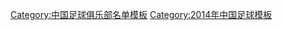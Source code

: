 {{Football squad with groups
 | name      = 2014年中乙分类名单梅县客家
 | bgcolor   = #0000aa
 | bordercolor = #0000aa
 | textcolor   = #ffff00
 | title=[[梅县客家足球俱乐部|<span style="color:#ffff00">梅县俊诚</span>]] — [[2014年中国足球乙级联赛|<span style="color: #ffff00;">2014年</span>]][[中国足球乙级联赛|<span style="color: #ffff00;">中乙联赛南区第 5 名</span>]]
|group1=全年参赛球员
|list1=<div>
{{Football squad2 player|no=2|name=[[邹益楠]]}}
{{Football squad2 player|no=3|name=[[庄嘉得]]}}
{{Football squad2 player|no=4|name=[[陈祺]]}}
{{Football squad2 player|no=5|name=[[欧斯林]]}}
{{Football squad2 player|no=6|name=[[王一达]]}}
{{Football squad2 player|no=7|name=[[李峥宇]]}}
{{Football squad2 player|no=8|name=[[张捷]]}}
{{Football squad2 player|no=9|name=[[严琦 (足球运动员)|严琦]]}}
{{Football squad2 player|no=10|name=[[罗添]]}}
{{Football squad2 player|no=11|name=[[叶楚贵]]}}
{{Football squad2 player|no=12|name=[[杨超]]}}
{{Football squad2 player|no=13|name=[[何剑锋]]}}
{{Football squad2 player|no=14|name=[[谢月]]}}
{{Football squad2 player|no=15|name=[[庞海涛]]}}
{{Football squad2 player|no=16|name=[[梁日富]]}}
{{Football squad2 player|no=17|name=[[金开放]]}}
{{Football squad2 player|no=18|name=[[黄隆]]}}
{{Football squad2 player|no=19|name=[[于洋 (1993年)|于洋]]}}
{{Football squad2 player|no=20|name=[[余鑫]]}}
{{Football squad2 player|no=21|name=[[汪兴强]]}}
{{Football squad2 player|no=23|name=[[邓伟杰]]}}
{{Football squad2 player|no=24|name=[[乐树]]}}
{{Football squad2 player|no=25|name=[[钟晋南]]}}
{{Football squad2 player|no=30|name=[[李学斌]]}}
{{Football squad2 player|no=32|name=[[罗成彬]]}}
{{Football squad2 player|no=33|name=[[李灵威]]}}
{{Football squad2 player|no=35|name=[[田俊杰]]}}
</div>
|group2=夏季转入球员
|list2=<div>
</div>
|group3=夏季转出球员
|list3=<div>
{{Football squad2 player|no=22|name=[[魏基业]]}}
</div>
|group4=主教练
|list4={{flagicon|JPN}} [[津越智雄]]（至第 9 轮）；[[李远平]]
}}
<noinclude>
{{DEFAULTSORT:Meixian Hakha F.C. Squad 2014}}
[[Category:中国足球俱乐部名单模板]]
[[Category:2014年中国足球模板]]